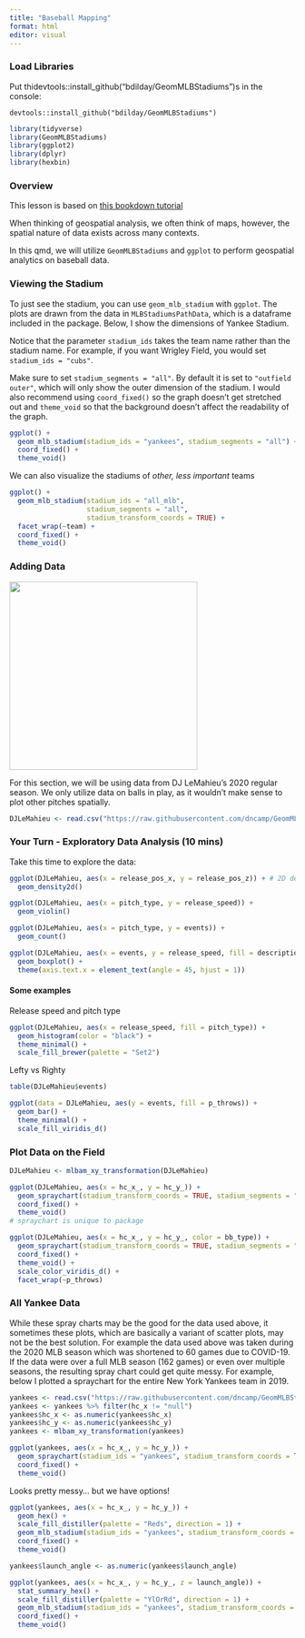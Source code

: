 ```yaml
---
title: "Baseball Mapping"
format: html
editor: visual
---
```


### Load Libraries

Put thidevtools::install_github("bdilday/GeomMLBStadiums")s in the console:

```         
devtools::install_github("bdilday/GeomMLBStadiums")
```

```r
library(tidyverse)
library(GeomMLBStadiums)
library(ggplot2)
library(dplyr)
library(hexbin)
```

### Overview

This lesson is based on [this bookdown tutorial](https://jtr13.github.io/cc20/geommlbstadiums.html)

When thinking of geospatial analysis, we often think of maps, however, the spatial nature of data exists across many contexts.

In this qmd, we will utilize `GeomMLBStadiums` and `ggplot` to perform geospatial analytics on baseball data.

### Viewing the Stadium

To just see the stadium, you can use `geom_mlb_stadium` with `ggplot`. The plots are drawn from the data in `MLBStadiumsPathData`, which is a dataframe included in the package. Below, I show the dimensions of Yankee Stadium.

Notice that the parameter `stadium_ids` takes the team name rather than the stadium name. For example, if you want Wrigley Field, you would set `stadium_ids = "cubs"`.

Make sure to set `stadium_segments = "all"`. By default it is set to `"outfield outer"`, which will only show the outer dimension of the stadium. I would also recommend using `coord_fixed()` so the graph doesn’t get stretched out and `theme_void` so that the background doesn’t affect the readability of the graph.

```r
ggplot() +
  geom_mlb_stadium(stadium_ids = "yankees", stadium_segments = "all") +
  coord_fixed() +
  theme_void()
```

We can also visualize the stadiums of *other, less important* teams

```r
ggplot() + 
  geom_mlb_stadium(stadium_ids = "all_mlb", 
                   stadium_segments = "all", 
                   stadium_transform_coords = TRUE) + 
  facet_wrap(~team) + 
  coord_fixed() +
  theme_void()
```

### Adding Data

![](images/clipboard-1923769085.png){width="331"}

For this section, we will be using data from DJ LeMahieu’s 2020 regular season. We only utilize data on balls in play, as it wouldn’t make sense to plot other pitches spatially.

```r
DJLeMahieu <- read.csv("https://raw.githubusercontent.com/dncamp/GeomMLBStadiums-Tutorial/main/DJLeMahieu.csv")
```

### Your Turn - Exploratory Data Analysis (10 mins)

Take this time to explore the data:

```r
ggplot(DJLeMahieu, aes(x = release_pos_x, y = release_pos_z)) + # 2D density plot
  geom_density2d()
```

```r
ggplot(DJLeMahieu, aes(x = pitch_type, y = release_speed)) +
  geom_violin()

```

```r
ggplot(DJLeMahieu, aes(x = pitch_type, y = events)) +
  geom_count()
```

```r
ggplot(DJLeMahieu, aes(x = events, y = release_speed, fill = description)) +
  geom_boxplot() +
  theme(axis.text.x = element_text(angle = 45, hjust = 1))
```

#### Some examples

Release speed and pitch type

```r
ggplot(DJLeMahieu, aes(x = release_speed, fill = pitch_type)) +
  geom_histogram(color = "black") +
  theme_minimal() +
  scale_fill_brewer(palette = "Set2")
```

Lefty vs Righty

```r
table(DJLeMahieu$events)
```

```r
ggplot(data = DJLeMahieu, aes(y = events, fill = p_throws)) +
  geom_bar() +
  theme_minimal() +
  scale_fill_viridis_d()
```

### Plot Data on the Field

```r
DJLeMahieu <- mlbam_xy_transformation(DJLeMahieu)
```

```r
ggplot(DJLeMahieu, aes(x = hc_x_, y = hc_y_)) +
  geom_spraychart(stadium_transform_coords = TRUE, stadium_segments = "all", size = 0.5) +
  coord_fixed() +
  theme_void()
# spraychart is unique to package
```

```r
ggplot(DJLeMahieu, aes(x = hc_x_, y = hc_y_, color = bb_type)) +
  geom_spraychart(stadium_transform_coords = TRUE, stadium_segments = "all", size = 0.5) +
  coord_fixed() +
  theme_void() +
  scale_color_viridis_d() +
  facet_wrap(~p_throws)
```

### All Yankee Data

While these spray charts may be the good for the data used above, it sometimes these plots, which are basically a variant of scatter plots, may not be the best solution. For example the data used above was taken during the 2020 MLB season which was shortened to 60 games due to COVID-19. If the data were over a full MLB season (162 games) or even over multiple seasons, the resulting spray chart could get quite messy. For example, below I plotted a spraychart for the entire New York Yankees team in 2019.

```r
yankees <- read.csv("https://raw.githubusercontent.com/dncamp/GeomMLBStadiums-Tutorial/main/Yankees.csv")
yankees <- yankees %>% filter(hc_x != "null")
yankees$hc_x <- as.numeric(yankees$hc_x)
yankees$hc_y <- as.numeric(yankees$hc_y)
yankees <- mlbam_xy_transformation(yankees)
```

```r
ggplot(yankees, aes(x = hc_x_, y = hc_y_)) +
  geom_spraychart(stadium_ids = "yankees", stadium_transform_coords = TRUE, stadium_segments = "all") +
  coord_fixed() +
  theme_void()
```

Looks pretty messy... but we have options!

```r
ggplot(yankees, aes(x = hc_x_, y = hc_y_)) +
  geom_hex() +
  scale_fill_distiller(palette = "Reds", direction = 1) +
  geom_mlb_stadium(stadium_ids = "yankees", stadium_transform_coords = TRUE, stadium_segments = "all") +
  coord_fixed() +
  theme_void()
```

```r
yankees$launch_angle <- as.numeric(yankees$launch_angle)

ggplot(yankees, aes(x = hc_x_, y = hc_y_, z = launch_angle)) +
  stat_summary_hex() +
  scale_fill_distiller(palette = "YlOrRd", direction = 1) +
  geom_mlb_stadium(stadium_ids = "yankees", stadium_transform_coords = TRUE, stadium_segments = "all") +
  coord_fixed() +
  theme_void()
```
